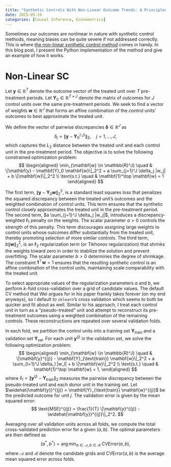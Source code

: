 ```yaml
---
title: "Synthetic Controls With Non-Linear Outcome Trends: A Principled Approach to Extrapolation"
date: 2025-05-19
categories: [Causal Inference, Econometrics]
---
```


Sometimes our outcomes are nonlinear in nature with synthetic control methods, meaning biases can be quite severe if not addressed correctly. This is where [the non-linear synthetic control method](https://arxiv.org/abs/2306.01967) comes in handy. In this blog post, I present the Python implementation of the method and give an example of how it works.


# Non-Linear SC

Let $\mathbf{y} \in \mathbb{R}^T$ denote the outcome vector of the treated unit over $T$ pre-treatment periods. Let $\mathbf{Y}_0 \in \mathbb{R}^{T \times J}$ denote the matrix of outcomes for $J$ control units over the same pre-treatment periods. We seek to find a vector of weights $\mathbf{w} \in \mathbb{R}^J$ that forms an affine combination of the control units' outcomes to best approximate the treated unit.

We define the vector of pairwise discrepancies $\boldsymbol{\delta} \in \mathbb{R}^J$ as
$$
\delta_j = \|\mathbf{y} - \mathbf{Y}_0^{(:,j)}\|_2, \quad j = 1, \dots, J,
$$
which captures the $L_2$ distance between the treated unit and each control unit in the pre-treatment period. The objective is to solve the following constrained optimization problem:
$$
\begin{aligned}
\min_{\mathbf{w} \in \mathbb{R}^J} \quad & \|\mathbf{y} - \mathbf{Y}_0 \mathbf{w}\|_2^2 + a \sum_{j=1}^J \delta_j |w_j| + b \|\mathbf{w}\|_2^2 \\
\text{s.t.} \quad & \mathbf{1}^\top \mathbf{w} = 1
\end{aligned}
$$

The first term, $\|\mathbf{y} - \mathbf{Y}_0 \mathbf{w}\|_2^2$, is a standard least squares loss that penalizes the squared discrepancy between the treated unit's outcomes and the weighted combination of control units. This term ensures that the synthetic control closely approximates the treated unit in the pre-treatment period. The second term, $a \sum_{j=1}^J \delta_j |w_j|$, introduces a discrepancy-weighted $\ell_1$ penalty on the weights. The scalar parameter $a > 0$ controls the strength of this penalty. This term discourages assigning large weights to control units whose outcomes differ substantially from the treated unit, thereby promoting selection of more similar controls. The third term, $b \|\mathbf{w}\|_2^2$, is an $\ell_2$ regularization term (or Tikhonov regularization) that shrinks the weights toward zero in order to stabilize the solution and prevent overfitting. The scalar parameter $b > 0$ determines the degree of shrinkage. The constraint $\mathbf{1}^\top \mathbf{w} = 1$ ensures that the resulting synthetic control is an affine combination of the control units, maintaining scale comparability with the treated unit.

To select appropriate values of the regularization parameters $a$ and $b$, we perform $k$-fold cross-validation over a grid of candidate values. The default CV method that Wei argues for in his paper frankly takes forever (on my end anyways), so I default to `sklearn`'s cross validation which seems to both be quicker and fit about as well. Similar to his approach, I treat each control unit in turn as a "pseudo-treated" unit and attempt to reconstruct its pre-treatment outcomes using a weighted combination of the remaining controls. These reconstructions are repeated over several validation folds.

In each fold, we partition the control units into a training set $\mathbf{Y}_{\text{train}}$ and a validation set $\mathbf{Y}_{\text{val}}$. For each unit $\mathbf{y}^{(j)}$ in the validation set, we solve the following optimization problem:
$$
\begin{aligned}
\min_{\mathbf{w} \in \mathbb{R}^J} \quad & \|\mathbf{y}^{(j)} - \mathbf{Y}_{\text{train}} \mathbf{w}\|_2^2 + a \sum_{l=1}^J \delta_l |w_l| + b \|\mathbf{w}\|_2^2 \\
\text{s.t.} \quad & \mathbf{1}^\top \mathbf{w} = 1,
\end{aligned}
$$
where $\delta_l = \|\mathbf{y}^{(j)} - \mathbf{Y}_{\text{train}}\|_2$ measures the pairwise discrepancy between the pseudo-treated unit and each donor unit in the training set. Let $\widehat{\mathbf{y}}^{(j)} = \mathbf{Y}_{\text{train}} \mathbf{w}^{(j)}$ be the predicted outcome for unit $j$. The validation error is given by the mean squared error:
$$
\text{MSE}^{(j)} = \frac{1}{T} \|\mathbf{y}^{(j)} - \widehat{\mathbf{y}}^{(j)}\|_2^2.
$$

Averaging over all validation units across all folds, we compute the total cross-validated prediction error for a given $(a, b)$. The optimal parameters are then defined as
$$
(a^\ast, b^\ast) = \arg\min_{a \in \mathcal{A},\, b \in \mathcal{B}} \; \text{CVError}(a, b),
$$
where $\mathcal{A}$ and $\mathcal{B}$ denote the candidate grids and $\text{CVError}(a, b)$ is the average mean squared error across folds.

